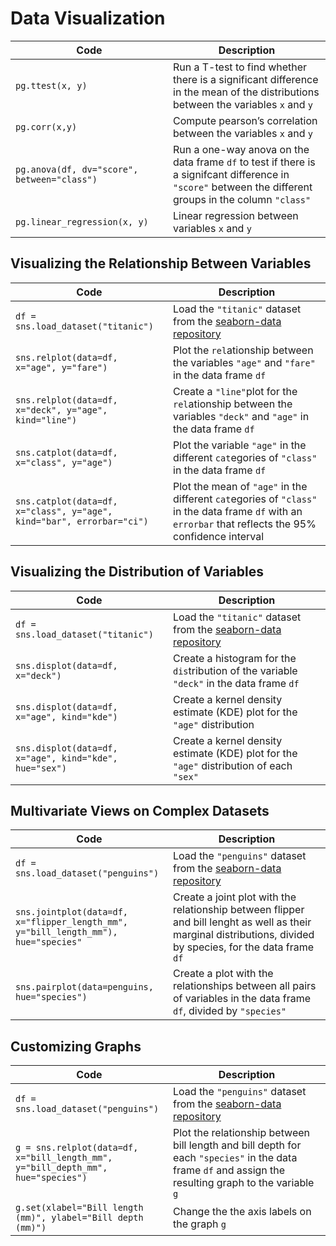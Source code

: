 # Data Visualization


| Code | Description |
| --- | --- |
| `pg.ttest(x, y)` | Run a T-test to find whether there is a significant difference in the mean of the distributions between the variables `x` and `y` |
| `pg.corr(x,y)` | Compute pearson's correlation between the variables `x` and `y` |
| `pg.anova(df, dv="score", between="class")` | Run a one-way anova on the data frame `df` to test if there is a signifcant difference in `"score"` between the different groups in the column `"class"` |
| `pg.linear_regression(x, y)` | Linear regression between variables `x` and `y` |


## Visualizing the Relationship Between Variables

| Code | Description |
| --- | --- |
| `df = sns.load_dataset("titanic")` | Load the `"titanic"` dataset from the [seaborn-data repository](https://github.com/mwaskom/seaborn-data) |
| `sns.relplot(data=df, x="age", y="fare")` | Plot the `rel`ationship between the variables `"age"` and `"fare"` in the data frame `df` |
| `sns.relplot(data=df, x="deck", y="age", kind="line")` | Create a `"line"`plot for the `rel`ationship between the variables `"deck"` and `"age"` in the data frame `df`|
| `sns.catplot(data=df, x="class", y="age")` | Plot the variable `"age"` in the different `cat`egories of `"class"` in the data frame `df`|
| `sns.catplot(data=df, x="class", y="age", kind="bar", errorbar="ci")` | Plot the mean of `"age"` in the different `cat`egories of `"class"` in the data frame `df` with an `errorbar` that reflects the 95% confidence interval |

## Visualizing the Distribution of Variables

|Code|Description|
|---|---|
| `df = sns.load_dataset("titanic")` | Load the `"titanic"` dataset from the [seaborn-data repository](https://github.com/mwaskom/seaborn-data) |
| `sns.displot(data=df, x="deck")` | Create a histogram for the `dis`tribution of the variable `"deck"` in the data frame `df` |
| `sns.displot(data=df, x="age", kind="kde")` | Create a kernel density estimate (KDE) plot for the `"age"` distribution |
| `sns.displot(data=df, x="age", kind="kde", hue="sex")` | Create a kernel density estimate (KDE) plot for the `"age"` distribution of each `"sex"`|

## Multivariate Views on Complex Datasets

|Code|Description|
|---|---|
| `df = sns.load_dataset("penguins")` | Load the `"penguins"` dataset from the [seaborn-data repository](https://github.com/mwaskom/seaborn-data) |
|`sns.jointplot(data=df, x="flipper_length_mm", y="bill_length_mm"), hue="species"`| Create a joint plot with the relationship between flipper and bill lenght as well as their marginal distributions, divided by species, for the data frame `df`|
| `sns.pairplot(data=penguins, hue="species")` | Create a plot with the relationships between all pairs of variables in the data frame `df`, divided by `"species"` |

## Customizing Graphs

|Code|Description|
|---|---|
| `df = sns.load_dataset("penguins")` | Load the `"penguins"` dataset from the [seaborn-data repository](https://github.com/mwaskom/seaborn-data) |
| `g = sns.relplot(data=df, x="bill_length_mm", y="bill_depth_mm", hue="species")` | Plot the relationship between bill length and bill depth for each `"species"` in the data frame `df` and assign the resulting graph to the variable `g` |
| `g.set(xlabel="Bill length (mm)", ylabel="Bill depth (mm)")` | Change the the axis labels on the graph `g` |


